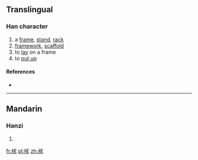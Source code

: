 ==Translingual==

===Han character===
{{Han char|rn=75|rad=木|as=10|sn=14|four=|canj=DJMO,XDJMO|ids=⿰木家}}

# a [[frame]], [[stand]], [[rack]]
# [[framework]], [[scaffold]]
# to [[lay]] on a frame
# to [[put up]]

====References====
* {{Han ref|kx=0543.280|dkj=15250|dj=0931.150|hdz=21270.020|uh=69A2|ud=27042}}

----

==Mandarin==

===Hanzi===
{{cmn-hanzi|pin=[[jià]] ([[jia4]])|wg=chia<sup>4</sup>}}

# {{defn|lang=cmn|sort=木10}}

[[fr:榢]]
[[pl:榢]]
[[zh:榢]]